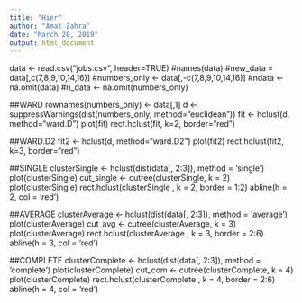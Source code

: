 ```yaml
---
title: "Hier"
author: "Amat Zahra"
date: "March 28, 2019"
output: html_document
---
```


data <- read.csv("jobs.csv", header=TRUE)
#names(data)
#new_data = data[,c(7,8,9,10,14,16)]
#numbers_only <- data[,-c(7,8,9,10,14,16)]
#ndata <- na.omit(data)
#n_data <- na.omit(numbers_only)


##WARD
rownames(numbers_only) <- data[,1]
d <- suppressWarnings(dist(numbers_only, method="euclidean"))
fit <- hclust(d, method="ward.D")
plot(fit)
rect.hclust(fit, k=2, border="red")

##WARD.D2
fit2 <- hclust(d, method="ward.D2")
plot(fit2)
rect.hclust(fit2, k=3, border="red")


##SINGLE
clusterSingle <- hclust(dist(data[, 2:3]), method = 'single')
plot(clusterSingle)
cut_single <- cutree(clusterSingle, k = 2)
plot(clusterSingle)
rect.hclust(clusterSingle , k = 2, border = 1:2)
abline(h = 2, col = 'red')

##AVERAGE
clusterAverage <- hclust(dist(data[, 2:3]), method = 'average')
plot(clusterAverage)
cut_avg <- cutree(clusterAverage, k = 3)
plot(clusterAverage)
rect.hclust(clusterAverage , k = 3, border = 2:6)
abline(h = 3, col = 'red')


##COMPLETE
clusterComplete <- hclust(dist(data[, 2:3]), method = 'complete')
plot(clusterComplete)
cut_com <- cutree(clusterComplete, k = 4)
plot(clusterComplete)
rect.hclust(clusterComplete , k = 4, border = 2:6)
abline(h = 4, col = 'red')

